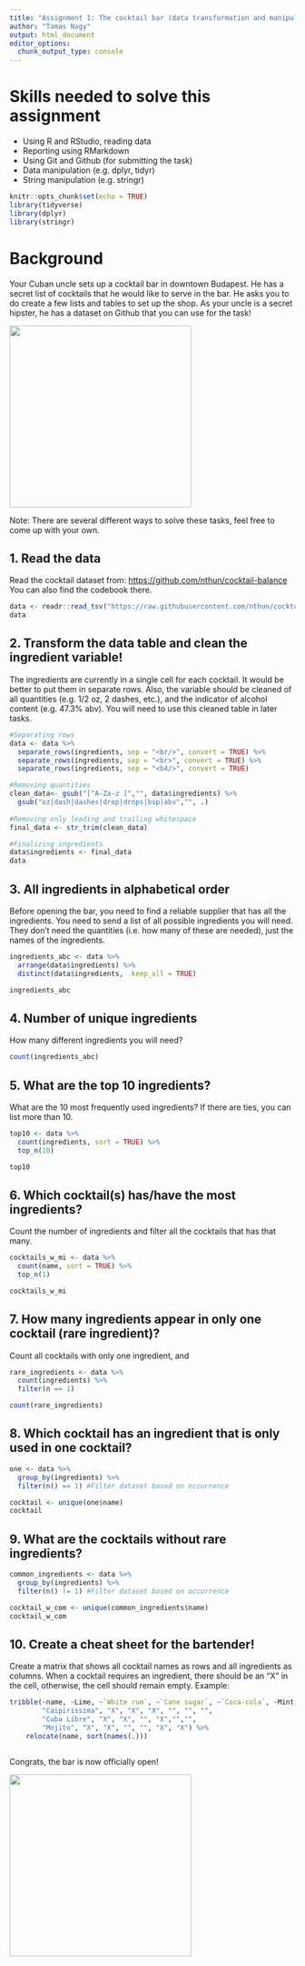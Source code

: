 ```yaml
---
title: "Assignment 1: The cocktail bar (data transformation and manipulation)"
author: "Tamas Nagy"
output: html_document
editor_options: 
  chunk_output_type: console
---
```


# Skills needed to solve this assignment

-   Using R and RStudio, reading data
-   Reporting using RMarkdown
-   Using Git and Github (for submitting the task)
-   Data manipulation (e.g. dplyr, tidyr)
-   String manipulation (e.g. stringr)

```r
knitr::opts_chunk$set(echo = TRUE)
library(tidyverse)
library(dplyr)
library(stringr)
```

# Background

Your Cuban uncle sets up a cocktail bar in downtown Budapest. He has a secret list of cocktails that he would like to serve in the bar. He asks you to do create a few lists and tables to set up the shop. As your uncle is a secret hipster, he has a dataset on Github that you can use for the task!

![](https://media1.tenor.com/images/57a519cffd0ad4693be3b9c94b211540/tenor.gif?itemid=5195211){width="320"}

Note: There are several different ways to solve these tasks, feel free to come up with your own.

## 1. Read the data

Read the cocktail dataset from: <https://github.com/nthun/cocktail-balance> You can also find the codebook there.

```r
data <- readr::read_tsv("https://raw.githubusercontent.com/nthun/cocktail-balance/master/cocktail_data.tsv")
data
```

## 2. Transform the data table and clean the ingredient variable!

The ingredients are currently in a single cell for each cocktail. It would be better to put them in separate rows. Also, the variable should be cleaned of all quantities (e.g. 1/2 oz, 2 dashes, etc.), and the indicator of alcohol content (e.g. 47.3% abv). You will need to use this cleaned table in later tasks.

```r
#Separating rows
data <- data %>% 
  separate_rows(ingredients, sep = "<br/>", convert = TRUE) %>% 
  separate_rows(ingredients, sep = "<br>", convert = TRUE) %>% 
  separate_rows(ingredients, sep = "<b4/>", convert = TRUE)

#Removing quantities
clean_data<- gsub("[^A-Za-z ]","", data$ingredients) %>%
  gsub("oz|dash|dashes|drop|drops|bsp|abv","", .)
  
#Removing only leading and trailing whitespace
final_data <- str_trim(clean_data)

#Finalizing ingredients
data$ingredients <- final_data
data
```

## 3. All ingredients in alphabetical order

Before opening the bar, you need to find a reliable supplier that has all the ingredients. You need to send a list of all possible ingredients you will need. They don't need the quantities (i.e. how many of these are needed), just the names of the ingredients.

```r
ingredients_abc <- data %>%
  arrange(data$ingredients) %>%
  distinct(data$ingredients, .keep_all = TRUE)

ingredients_abc
```

## 4. Number of unique ingredients

How many different ingredients you will need?

```r
count(ingredients_abc)
```

## 5. What are the top 10 ingredients?

What are the 10 most frequently used ingredients? If there are ties, you can list more than 10.

```r
top10 <- data %>%
  count(ingredients, sort = TRUE) %>% 
  top_n(10)

top10
```

## 6. Which cocktail(s) has/have the most ingredients?

Count the number of ingredients and filter all the cocktails that has that many.

```r
cocktails_w_mi <- data %>%
  count(name, sort = TRUE) %>% 
  top_n(1)

cocktails_w_mi
```

## 7. How many ingredients appear in only one cocktail (rare ingredient)?

Count all cocktails with only one ingredient, and

```r
rare_ingredients <- data %>%
  count(ingredients) %>% 
  filter(n == 1)

count(rare_ingredients)
```

## 8. Which cocktail has an ingredient that is only used in one cocktail?

```r
one <- data %>%
  group_by(ingredients) %>% 
  filter(n() == 1) #Filter dataset based on occurrence

cocktail <- unique(one$name)
cocktail
```

## 9. What are the cocktails without rare ingredients?

```r
common_ingredients <- data %>%
  group_by(ingredients) %>% 
  filter(n() != 1) #Filter dataset based on occurrence

cocktail_w_com <- unique(common_ingredients$name)
cocktail_w_com  
```

## 10. Create a cheat sheet for the bartender!

Create a matrix that shows all cocktail names as rows and all ingredients as columns. When a cocktail requires an ingredient, there should be an "X" in the cell, otherwise, the cell should remain empty. Example:

```r
tribble(~name, ~Lime, ~`White rum`, ~`Cane sugar`, ~`Coca-cola`, ~Mint, ~Soda,
        "Caipirissima", "X", "X", "X", "", "", "",
        "Cuba Libre", "X", "X", "", "X","","",
        "Mojito", "X", "X", "", "", "X", "X") %>% 
    relocate(name, sort(names(.)))
```

```r

```


Congrats, the bar is now officially open!

![](https://i.pinimg.com/originals/4e/c1/0c/4ec10c9d32b2c7c28b4b638c7f809ec5.gif){width="320"}
